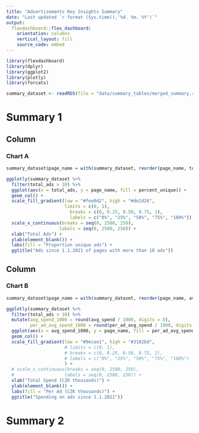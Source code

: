 ```yaml
---
title: "Advertisements Key Insights Summary"
date: "Last updated `r format (Sys.time(),'%d. %m. %Y')`"
output: 
  flexdashboard::flex_dashboard:
    orientation: columns
    vertical_layout: fill
    source_code: embed
---
```


```r
library(flexdashboard)
library(dplyr)
library(ggplot2)
library(plotly)
library(forcats)

summary_dataset <- readRDS(file = "data/summary_tables/merged_summary.rds")

```

Summary 1
=====================================


Column
-----------------------------------------------------------------------

### Chart A

```r

summary_dataset$page_name = with(summary_dataset, reorder(page_name, total_ads))

ggplotly(summary_dataset %>%
  filter(total_ads > 10) %>%
  ggplot(aes(x = total_ads, y = page_name, fill = percent_unique)) +
  geom_col() +
  scale_fill_gradient(low = "#fee0d2", high = "#de2d26",
                      limits = c(0, 1), 
                        breaks = c(0, 0.25, 0.50, 0.75, 1),
                        labels = c("0%", "25%", "50%", "75%", "100%")) +
  scale_x_continuous(breaks = seq(0, 2500, 250), 
                    labels = seq(0, 2500, 250)) +
  xlab("Total Ads") +
  ylab(element_blank()) +
  labs(fill = "Proportion unique ads") + 
  ggtitle("Ads since 1.1.2021 of pages with more than 10 ads"))

```

Column 
-----------------------------------------------------------------------

### Chart B

```r

summary_dataset$page_name = with(summary_dataset, reorder(page_name, avg_spend))

ggplotly(summary_dataset %>%
  filter(total_ads > 10) %>%
  mutate(avg_spend_1000 = round(avg_spend / 1000, digits = 0),
         per_ad_avg_spend_1000 = round(per_ad_avg_spend / 1000, digits = 0)) %>% 
  ggplot(aes(x = avg_spend_1000, y = page_name, fill = per_ad_avg_spend_1000)) +
  geom_col() +
  scale_fill_gradient(low = "#9ecae1", high = "#3182bd",
                      # limits = c(0, 1), 
                      # breaks = c(0, 0.25, 0.50, 0.75, 1),
                      # labels = c("0%", "25%", "50%", "75%", "100%")
                      ) +
  # scale_x_continuous(breaks = seq(0, 2500, 250), 
  #                   labels = seq(0, 2500, 250)) +
  xlab("Total Spend (CZK thousands)") +
  ylab(element_blank()) +
  labs(fill = "Per Ad (CZK thousands)") + 
  ggtitle("Spending on ads since 1.1.2021"))
```
Summary 2
=====================================

